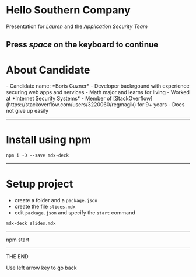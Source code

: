 # Hello Southern Company
Presentation for *Lauren* and the *Application Security Team*

Press *space* on the keyboard to continue
--- 
# About Candidate

<Steps>
- Candidate name: *Boris Guzner*
- Developer backrgound with experience securing web apps and services
- Math major and learns for living
- Worked at *Internet Security Systems*
- Member of [StackOverflow](https://stackoverflow.com/users/3220060/regmagik) for 9+ years
- Does not give up easily
</Steps>

--- 

# Install using npm
```
npm i -D --save mdx-deck
```
--- 

# Setup project
- create a folder and a ```package.json```
- create the  file ```slides.mdx``` 
- edit ```package.json``` and specify the ```start``` command
```
mdx-deck slides.mdx
```
--- 

npm start

---

THE END

Use left arrow key to go back
